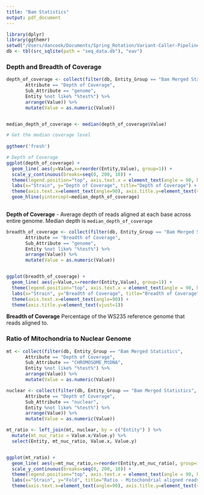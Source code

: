 ```yaml
---
title: "Bam Statistics"
output: pdf_document
---
```


```r
library(dplyr)
library(ggthemr)
setwd("/Users/dancook/Documents/Spring_Rotation/Variant-Caller-Pipeline/analysis")
db <- tbl(src_sqlite(path = "seq_data.db"), "eav")
```


### Depth and Breadth of Coverage

```r

depth_of_coverage <- collect(filter(db, Entity_Group == "Bam Merged Statistics",
       Attribute == "Depth of Coverage", 
       Sub_Attribute == "genome", 
       Entity %not like% "%test%") %>%
       arrange(Value)) %>%
       mutate(Value = as.numeric(Value))


median_depth_of_coverage <- median(depth_of_coverage$Value)

# Get the median coverage level
  
ggthemr('fresh')

# Depth of Coverage
ggplot(depth_of_coverage) +
  geom_line( aes(y=Value,x=reorder(Entity,Value), group=1)) +
  scale_y_continuous(breaks=seq(0, 200, 10)) +
  theme(legend.position="top", axis.text.x = element_text(angle = 90, hjust = 1, size=8)) +
  labs(x="Strain", y="Depth of Coverage", title="Depth of Coverage") +
  theme(axis.text.x=element_text(angle=90), axis.title.y=element_text(vjust=1)) +
  geom_hline(yintercept=median_depth_of_coverage) 
  


```

__Depth of Coverage__ - Average depth of reads aligned at each base across entire genome. Median depth is `median_depth_of_coverage`

```r

breadth_of_coverage <- collect(filter(db, Entity_Group == "Bam Merged Statistics",
       Attribute == "Breadth of Coverage", 
       Sub_Attribute == "genome", 
       Entity %not like% "%test%") %>%
       arrange(Value)) %>%
       mutate(Value = as.numeric(Value))


ggplot(breadth_of_coverage) +
  geom_line( aes(y=Value,x=reorder(Entity,Value), group=1)) +
  theme(legend.position="top", axis.text.x = element_text(angle = 90, hjust = 1, size=8)) +
  labs(x="Strain", y="Breadth of Coverage", title="Breadth of Coverage") +
  theme(axis.text.x=element_text(angle=90)) +
  theme(axis.title.y=element_text(vjust=1))

```

__Breadth of Coverage__ Percentage of the WS235 reference genome that reads aligned to.


### Ratio of Mitochondria to Nuclear Genome

```r

mt <- collect(filter(db, Entity_Group == "Bam Merged Statistics",
       Attribute == "Depth of Coverage", 
       Sub_Attribute == "CHROMOSOME_MtDNA", 
       Entity %not like% "%test%") %>%
       arrange(Value)) %>%
       mutate(Value = as.numeric(Value))

nuclear <- collect(filter(db, Entity_Group == "Bam Merged Statistics",
       Attribute == "Depth of Coverage", 
       Sub_Attribute == "nuclear", 
       Entity %not like% "%test%") %>%
       arrange(Value)) %>%
       mutate(Value = as.numeric(Value))

mt_ratio <- left_join(mt, nuclear, by = c("Entity") ) %>%
  mutate(mt_nuc_ratio = Value.x/Value.y) %>%
  select(Entity, mt_nuc_ratio, Value.x, Value.y)


ggplot(mt_ratio) +
  geom_line( aes(y=mt_nuc_ratio,x=reorder(Entity,mt_nuc_ratio), group=1)) +
  scale_y_continuous(breaks=seq(0, 200, 10)) +
  theme(legend.position="top", axis.text.x = element_text(angle = 90, hjust = 1, size=8)) +
  labs(x="Strain", y="Fold", title="Ratio - Mitochondrial aligned reads to Nuclear DNA") +
  theme(axis.text.x=element_text(angle=90), axis.title.y=element_text(vjust=1)) 
```